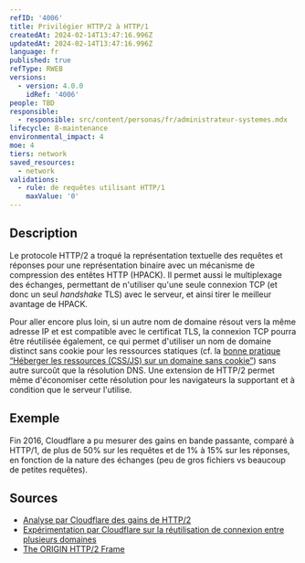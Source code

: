 ```yaml
---
refID: '4006'
title: Privilégier HTTP/2 à HTTP/1
createdAt: 2024-02-14T13:47:16.996Z
updatedAt: 2024-02-14T13:47:16.996Z
language: fr
published: true
refType: RWEB
versions:
  - version: 4.0.0
    idRef: '4006'
people: TBD
responsible:
  - responsible: src/content/personas/fr/administrateur-systemes.mdx
lifecycle: 8-maintenance
environmental_impact: 4
moe: 4
tiers: network
saved_resources:
  - network
validations:
  - rule: de requêtes utilisant HTTP/1
    maxValue: '0'
---
```


## Description

Le protocole HTTP/2 a troqué la représentation textuelle des requêtes et réponses pour une représentation binaire avec un mécanisme de compression des entêtes HTTP (HPACK).
Il permet aussi le multiplexage des échanges, permettant de n'utiliser qu'une seule connexion TCP (et donc un seul *handshake* TLS) avec le serveur, et ainsi tirer le meilleur avantage de HPACK.

Pour aller encore plus loin, si un autre nom de domaine résout vers la même adresse IP et est compatible avec le certificat TLS, la connexion TCP pourra être réutilisée également, ce qui permet d'utiliser un nom de domaine distinct sans cookie pour les ressources statiques (cf. la [bonne pratique “Héberger les ressources (CSS/JS) sur un domaine sans cookie”](/chapters/BP_094_fr.md)) sans autre surcoût que la résolution DNS.
Une extension de HTTP/2 permet même d'économiser cette résolution pour les navigateurs la supportant et à condition que le serveur l'utilise.

## Exemple

Fin 2016, Cloudflare a pu mesurer des gains en bande passante, comparé à HTTP/1, de plus de 50% sur les requêtes et de 1% à 15% sur les réponses, en fonction de la nature des échanges (peu de gros fichiers vs beaucoup de petites requêtes).

## Sources

* [Analyse par Cloudflare des gains de HTTP/2](https://blog.cloudflare.com/hpack-the-silent-killer-feature-of-http-2/)
* [Expérimentation par Cloudflare sur la réutilisation de connexion entre plusieurs domaines](https://blog.cloudflare.com/connection-coalescing-experiments/)
* [The ORIGIN HTTP/2 Frame](https://httpwg.org/specs/rfc8336.html)
